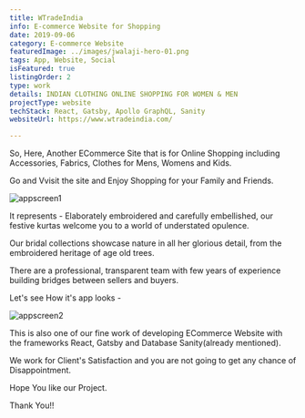 ```yaml
---
title: WTradeIndia
info: E-commerce Website for Shopping
date: 2019-09-06
category: E-commerce Website
featuredImage: ../images/jwalaji-hero-01.png
tags: App, Website, Social
isFeatured: true
listingOrder: 2
type: work
details: INDIAN CLOTHING ONLINE SHOPPING FOR WOMEN & MEN
projectType: website
techStack: React, Gatsby, Apollo GraphQL, Sanity
websiteUrl: https://www.wtradeindia.com/

---
```


So, Here, Another ECommerce Site that is for Online Shopping including Accessories, Fabrics, Clothes for Mens, Womens and Kids.

Go and Vvisit the site and Enjoy Shopping for your Family and Friends.

![appscreen1](../images/jwalaji-hero-01.png)

It represents - Elaborately embroidered and carefully embellished, our festive kurtas welcome you to a world of understated opulence.

Our bridal collections showcase nature in all her glorious detail, from the embroidered heritage of age old trees.

There are a professional, transparent team with few years of experience building bridges between sellers and buyers.

Let's see How it's app looks - 

![appscreen2](../images/wtrade-app1.jpg)

This is also one of our fine work of developing ECommerce Website with the frameworks React, Gatsby and Database Sanity(already mentioned).

We work for Client's Satisfaction and you are not going to get any chance of Disappointment.

Hope You like our Project.

Thank You!!
